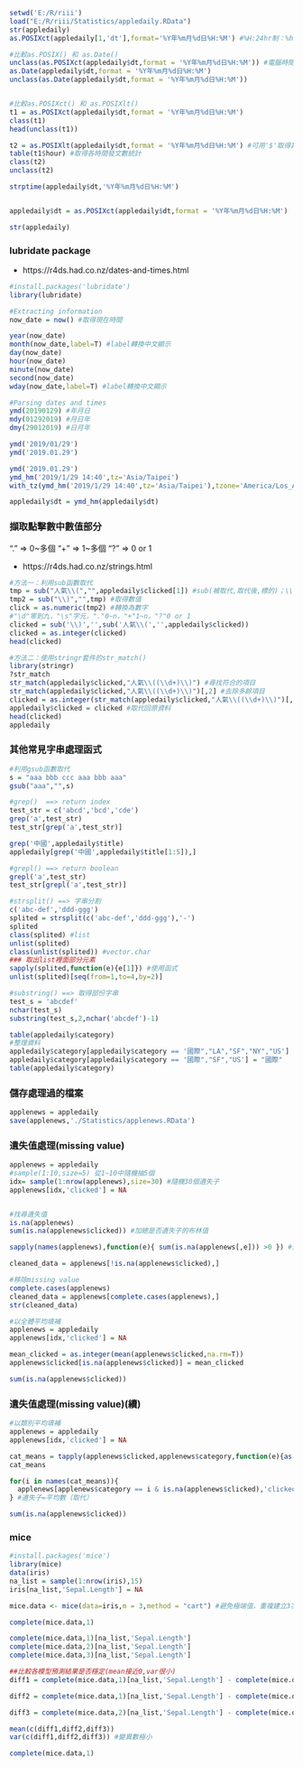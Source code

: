 ```R
setwd('E:/R/riii')
load("E:/R/riii/Statistics/appledaily.RData")
str(appledaily)
as.POSIXct(appledaily[1,'dt'],format='%Y年%m月%d日%H:%M') #%H:24hr制：%h:12hr制

#比較as.POSIX() 和 as.Date()
unclass(as.POSIXct(appledaily$dt,format = '%Y年%m月%d日%H:%M')) #電腦時間，無時區問題
as.Date(appledaily$dt,format = '%Y年%m月%d日%H:%M')
unclass(as.Date(appledaily$dt,format = '%Y年%m月%d日%H:%M'))


#比較as.POSIXct() 和 as.POSIXlt()
t1 = as.POSIXct(appledaily$dt,format = '%Y年%m月%d日%H:%M')
class(t1)
head(unclass(t1))

t2 = as.POSIXlt(appledaily$dt,format = '%Y年%m月%d日%H:%M') #可用'$'取得其中元素（$year電腦起始年份為1900,$mon起始月為0需自行+1,$hour,$min,......）
table(t1$hour) #取得各時間發文數統計
class(t2)
unclass(t2)

strptime(appledaily$dt,'%Y年%m月%d日%H:%M')


appledaily$dt = as.POSIXct(appledaily$dt,format = '%Y年%m月%d日%H:%M')

str(appledaily)
```

### lubridate package
- https://r4ds.had.co.nz/dates-and-times.html
```R
#install.packages('lubridate')
library(lubridate)

#Extracting information
now_date = now() #取得現在時間

year(now_date)
month(now_date,label=T) #label轉換中文顯示
day(now_date)
hour(now_date)
minute(now_date)
second(now_date)
wday(now_date,label=T) #label轉換中文顯示

#Parsing dates and times
ymd(20190129) #年月日
mdy(01292019) #月日年
dmy(29012019) #日月年

ymd('2019/01/29')
ymd('2019.01.29')

ymd('2019.01.29')
ymd_hm('2019/1/29 14:40',tz='Asia/Taipei')
with_tz(ymd_hm('2019/1/29 14:40',tz='Asia/Taipei'),tzone='America/Los_Angeles') #轉換時區

appledaily$dt = ymd_hm(appledaily$dt)
```


### 擷取點擊數中數值部分
"." => 0~多個
\d.
"+" => 1~多個
\d+
"?" => 0 or 1
\d?

- https://r4ds.had.co.nz/strings.html
```R
#方法一：利用sub函數取代
tmp = sub("人氣\\(","",appledaily$clicked[1]) #sub(被取代,取代後,標的)；\\跳脫（失效）
tmp2 = sub("\\)","",tmp) #取得數值
click = as.numeric(tmp2) #轉換為數字
#"\d"零到九，"\s"字元，"."0~n，"+"1~n，"?"0 or 1
clicked = sub('\\)','',sub('人氣\\(','',appledaily$clicked))
clicked = as.integer(clicked)
head(clicked)

#方法二：使用stringr套件的str_match()
library(stringr)
?str_match
str_match(appledaily$clicked,"人氣\\((\\d+)\\)") #尋找符合的項目
str_match(appledaily$clicked,"人氣\\((\\d+)\\)")[,2] #去除多餘項目
clicked = as.integer(str_match(appledaily$clicked,"人氣\\((\\d+)\\)")[,2])
appledaily$clicked = clicked #取代回原資料
head(clicked)
appledaily
```

### 其他常見字串處理函式
```R
#利用gsub函數取代
s = "aaa bbb ccc aaa bbb aaa"
gsub("aaa","",s)

#grep()  ==> return index
test_str = c('abcd','bcd','cde')
grep('a',test_str)
test_str[grep('a',test_str)]

grep('中國',appledaily$title)
appledaily[grep('中國',appledaily$title[1:5]),]

#grepl() ==> return boolean 
grepl('a',test_str)
test_str[grepl('a',test_str)]

#strsplit() ==> 字串分割
c('abc-def','ddd-ggg')
splited = strsplit(c('abc-def','ddd-ggg'),'-')
splited
class(splited) #list
unlist(splited)
class(unlist(splited)) #vector.char
### 取出list裡面部分元素
sapply(splited,function(e){e[1]}) #使用函式
unlist(splited)[seq(from=1,to=4,by=2)]

#substring() ==> 取得部份字串
test_s = 'abcdef'
nchar(test_s)
substring(test_s,2,nchar('abcdef')-1)
```


```R
table(appledaily$category)
#整理資料
appledaily$category[appledaily$category == '國際","LA","SF","NY","US'] = "國際"
appledaily$category[appledaily$category == '國際","SF","US'] = "國際"
table(appledaily$category)
```

### 儲存處理過的檔案
```R
applenews = appledaily
save(applenews,'./Statistics/applenews.RData')
```

### 遺失值處理(missing value)
```R
applenews = appledaily
#sample(1:10,size=5) 從1~10中隨機抽5個
idx= sample(1:nrow(applenews),size=30) #隨機30個遺失子
applenews[idx,'clicked'] = NA


#找尋遺失值
is.na(applenews)
sum(is.na(applenews$clicked)) #加總是否遺失子的布林值

sapply(names(applenews),function(e){ sum(is.na(applenews[,e])) >0 }) #透過函數找出資料中有多少遺失子

cleaned_data = applenews[!is.na(applenews$clicked),]

#移除missing value
complete.cases(applenews)
cleaned_data = applenews[complete.cases(applenews),]
str(cleaned_data)

#以全體平均填補
applenews = appledaily
applenews[idx,'clicked'] = NA

mean_clicked = as.integer(mean(applenews$clicked,na.rm=T))
applenews$clicked[is.na(applenews$clicked)] = mean_clicked

sum(is.na(applenews$clicked))
```

### 遺失值處理(missing value)(續)
```R
#以類別平均填補
applenews = appledaily
applenews[idx,'clicked'] = NA

cat_means = tapply(applenews$clicked,applenews$category,function(e){as.integer(mean(e,na.rm=T))})
cat_means

for(i in names(cat_means)){
  applenews[applenews$category == i & is.na(applenews$clicked),'clicked'] = cat_means[i]
} #遺失子=平均數（取代）

sum(is.na(applenews$clicked))
```

### mice
```R
#install.packages('mice')
library(mice)
data(iris)
na_list = sample(1:nrow(iris),15)
iris[na_list,'Sepal.Length'] = NA

mice.data <- mice(data=iris,m = 3,method = "cart") #避免極端值，重複建立3次（預設5次）

complete(mice.data,1)

complete(mice.data,1)[na_list,'Sepal.Length']
complete(mice.data,2)[na_list,'Sepal.Length']
complete(mice.data,3)[na_list,'Sepal.Length']

##比較各模型預測結果是否穩定(mean接近0,var很小)
diff1 = complete(mice.data,1)[na_list,'Sepal.Length'] - complete(mice.data,2)[na_list,'Sepal.Length']

diff2 = complete(mice.data,1)[na_list,'Sepal.Length'] - complete(mice.data,3)[na_list,'Sepal.Length']

diff3 = complete(mice.data,2)[na_list,'Sepal.Length'] - complete(mice.data,3)[na_list,'Sepal.Length']

mean(c(diff1,diff2,diff3))
var(c(diff1,diff2,diff3)) #變異數極小

complete(mice.data,1)
```
